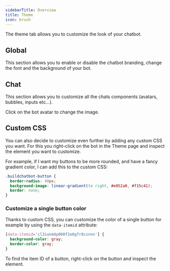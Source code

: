 ```yaml
---
sidebarTitle: Overview
title: Theme
icon: brush
---
```


The theme tab allows you to customize the look of your chatbot.

## Global

This section allows you to enable or disable the chatbot branding, change the font and the background of your bot.

## Chat

This section allows you to customize all the chats components (avatars, bubbles, inputs etc...).

Click on the bot avatar to change the image.

## Custom CSS

You can also decide to customize even further by adding any custom CSS you want. For this you right-click on the bot in the Theme page and inspect the element you want to customize.

For example, if I want my buttons to be more rounded, and have a fancy gradient color, I can add this to the custom CSS:

```css
.buildchatbot-button {
  border-radius: 40px;
  background-image: linear-gradient(to right, #e052a0, #f15c41);
  border: none;
}
```

### Customize a single button color

Thanks to custom CSS, you can customize the color of a single button for example by using the `data-itemid` attribute:

```css
[data-itemid='cl3iunm4p000f2e6gfr8cznnn'] {
  background-color: gray;
  border-color: gray;
}
```

To find the item ID of a button, right-click on the button and inspect the element.
